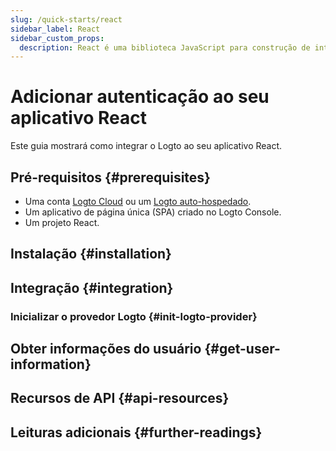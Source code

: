 ```yaml
---
slug: /quick-starts/react
sidebar_label: React
sidebar_custom_props:
  description: React é uma biblioteca JavaScript para construção de interfaces de usuário.
---
```




# Adicionar autenticação ao seu aplicativo React

Este guia mostrará como integrar o Logto ao seu aplicativo React.

<GuideTip />

## Pré-requisitos \{#prerequisites}

- Uma conta [Logto Cloud](https://cloud.logto.io) ou um [Logto auto-hospedado](/introduction/set-up-logto-oss).
- Um aplicativo de página única (SPA) criado no Logto Console.
- Um projeto React.

## Instalação \{#installation}

<Installation />

## Integração \{#integration}

### Inicializar o provedor Logto \{#init-logto-provider}

<InitClient />

<ImplementSignInAndSignOut />

<Checkpoint />

## Obter informações do usuário \{#get-user-information}

<GetUserInformation />

## Recursos de API \{#api-resources}

<ApiResources />

## Leituras adicionais \{#further-readings}

<FurtherReadings />
